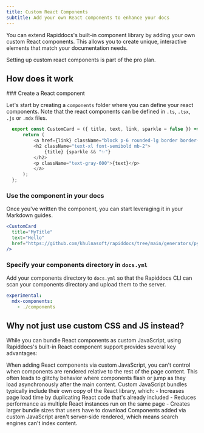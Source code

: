```yaml
---
title: Custom React Components
subtitle: Add your own React components to enhance your docs
---
```


You can extend Rapiddocs's built-in component library by adding your own custom React components. 
This allows you to create unique, interactive elements that match your documentation needs.

<Note>Setting up custom react components is part of the pro plan.</Note>

## How does it work

<Steps>
  ### Create a React component

  Let's start by creating a `components` folder where you can define your react components. Note 
  that the react components can be defined in `.ts`, `.tsx`, `.js` or `.mdx` files. 

  ```ts components/CustomCard.tsx 
    export const CustomCard = ({ title, text, link, sparkle = false }) => {
        return (
            <a href={link} className="block p-6 rounded-lg border border-gray-200 hover:shadow-lg transition-shadow">
            <h2 className="text-xl font-semibold mb-2">
                {title} {sparkle && "✨"}
            </h2>
            <p className="text-gray-600">{text}</p>
            </a>
        );
    };
  ```

  ### Use the component in your docs

  Once you've written the component, you can start leveraging it in your Markdown guides. 

  ```jsx guide.mdx
<CustomCard 
    title="MyTitle" 
    text="Hello" 
    href="https://github.com/khulnasoft/rapiddocs/tree/main/generators/python"
/>
  ```

  ### Specify your components directory in `docs.yml`

  Add your components directory to `docs.yml` so that the Rapiddocs CLI can scan your components directory 
  and upload them to the server. 

  ```yml docs.yml
  experimental:
    mdx-components:
      - ./components
  ```
</Steps>

## Why not just use custom CSS and JS instead? 

While you can bundle React components as custom JavaScript, using Rapiddocs's built-in React component support provides several key advantages:

<AccordionGroup>
  <Accordion title="No layout shifts or flashes">
    When adding React components via custom JavaScript, you can't control when components are rendered relative to the rest of the page content. This often leads to glitchy behavior where components flash or 
    jump as they load asynchronously after the main content.
  </Accordion>

  <Accordion title="Faster page load">
    Custom JavaScript bundles typically include their own copy of the React library, which:
    - Increases page load time by duplicating React code that's already included
    - Reduces performance as multiple React instances run on the same page
    - Creates larger bundle sizes that users have to download
  </Accordion>

  <Accordion title="Improved SEO">
    Components added via custom JavaScript aren't server-side rendered, which means search engines can't index content.
  </Accordion>
</AccordionGroup>
